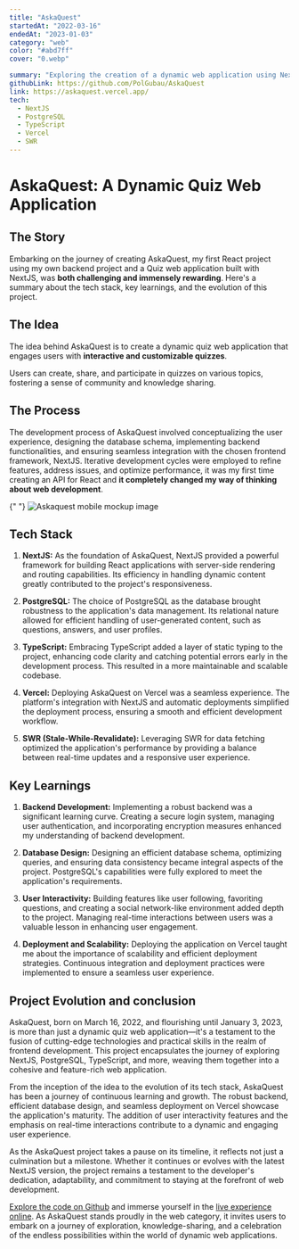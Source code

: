 ---
title: "AskaQuest"
startedAt: "2022-03-16"
endedAt: "2023-01-03"
category: "web"
color: "#abd7ff"
cover: "0.webp"

summary: "Exploring the creation of a dynamic web application using NextJS, PostgreSQL, and TypeScript – the story of AskaQuest."
githubLink: https://github.com/PolGubau/AskaQuest
link: https://askaquest.vercel.app/
tech: 
  - NextJS
  - PostgreSQL
  - TypeScript
  - Vercel
  - SWR
---

# AskaQuest: A Dynamic Quiz Web Application

## The Story

Embarking on the journey of creating AskaQuest, my first React project using my own backend project and a Quiz web application built with NextJS, was **both challenging and immensely rewarding**. Here's a summary about the tech stack, key learnings, and the evolution of this project.

## The Idea

The idea behind AskaQuest is to create a dynamic quiz web application that engages users with **interactive and customizable quizzes**.

Users can create, share, and participate in quizzes on various topics, fostering a sense of community and knowledge sharing.

## The Process

The development process of AskaQuest involved conceptualizing the user experience, designing the database schema, implementing backend functionalities, and ensuring seamless integration with the chosen frontend framework, NextJS. Iterative development cycles were employed to refine features, address issues, and optimize performance, it was my first time creating an API for React and **it completely changed my way of thinking about web development**.

{" "}
<Image
  alt="Askaquest mobile mockup image"
  width={800}
  height={500}
  className="rounded-xl h-full max-h-[500px] my-8 object-contain show-animation"
  src="/media/projects/askaquest/0.webp"
/>

## Tech Stack

1. **NextJS:** As the foundation of AskaQuest, NextJS provided a powerful framework for building React applications with server-side rendering and routing capabilities. Its efficiency in handling dynamic content greatly contributed to the project's responsiveness.

2. **PostgreSQL:** The choice of PostgreSQL as the database brought robustness to the application's data management. Its relational nature allowed for efficient handling of user-generated content, such as questions, answers, and user profiles.

3. **TypeScript:** Embracing TypeScript added a layer of static typing to the project, enhancing code clarity and catching potential errors early in the development process. This resulted in a more maintainable and scalable codebase.

4. **Vercel:** Deploying AskaQuest on Vercel was a seamless experience. The platform's integration with NextJS and automatic deployments simplified the deployment process, ensuring a smooth and efficient development workflow.

5. **SWR (Stale-While-Revalidate):** Leveraging SWR for data fetching optimized the application's performance by providing a balance between real-time updates and a responsive user experience.

## Key Learnings

1. **Backend Development:** Implementing a robust backend was a significant learning curve. Creating a secure login system, managing user authentication, and incorporating encryption measures enhanced my understanding of backend development.

2. **Database Design:** Designing an efficient database schema, optimizing queries, and ensuring data consistency became integral aspects of the project. PostgreSQL's capabilities were fully explored to meet the application's requirements.

3. **User Interactivity:** Building features like user following, favoriting questions, and creating a social network-like environment added depth to the project. Managing real-time interactions between users was a valuable lesson in enhancing user engagement.

4. **Deployment and Scalability:** Deploying the application on Vercel taught me about the importance of scalability and efficient deployment strategies. Continuous integration and deployment practices were implemented to ensure a seamless user experience.

## Project Evolution and conclusion

AskaQuest, born on March 16, 2022, and flourishing until January 3, 2023, is more than just a dynamic quiz web application—it's a testament to the fusion of cutting-edge technologies and practical skills in the realm of frontend development. This project encapsulates the journey of exploring NextJS, PostgreSQL, TypeScript, and more, weaving them together into a cohesive and feature-rich web application.

From the inception of the idea to the evolution of its tech stack, AskaQuest has been a journey of continuous learning and growth. The robust backend, efficient database design, and seamless deployment on Vercel showcase the application's maturity. The addition of user interactivity features and the emphasis on real-time interactions contribute to a dynamic and engaging user experience.

As the AskaQuest project takes a pause on its timeline, it reflects not just a culmination but a milestone. Whether it continues or evolves with the latest NextJS version, the project remains a testament to the developer's dedication, adaptability, and commitment to staying at the forefront of web development.

[Explore the code on Github](https://github.com/PolGubau/AskaQuest) and immerse yourself in the [live experience online](https://askaquest.vercel.app/). As AskaQuest stands proudly in the web category, it invites users to embark on a journey of exploration, knowledge-sharing, and a celebration of the endless possibilities within the world of dynamic web applications.
